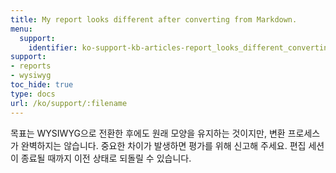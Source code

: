 ---
title: My report looks different after converting from Markdown.
menu:
  support:
    identifier: ko-support-kb-articles-report_looks_different_converting_markdown
support:
- reports
- wysiwyg
toc_hide: true
type: docs
url: /ko/support/:filename
---

목표는 WYSIWYG으로 전환한 후에도 원래 모양을 유지하는 것이지만, 변환 프로세스가 완벽하지는 않습니다. 중요한 차이가 발생하면 평가를 위해 신고해 주세요. 편집 세션이 종료될 때까지 이전 상태로 되돌릴 수 있습니다.
